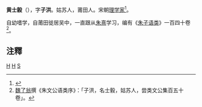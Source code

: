 '''黄士毅'''（{{bd|?||?||}}），字'''子洪'''。姑苏人，莆田人。宋朝[[理学家|理学家]]<ref>{{cite news|author=姚瀛艇|title=黄士毅与《朱子语类》|url=http://www.cnki.com.cn/Article/CJFDTOTAL-HNDS198204010.htm|accessdate=2013-08-09|newspaper=《河南师大学报(社会科学版)》 1982年04期}}</ref>。

自幼嗜学，自莆田徙居吴中，一直跟从[[朱熹|朱熹]]学习，编有《[[朱子语类|朱子语类]]》一百四十卷<ref>[[魏了翁|魏了翁]]撰《朱文公语类序》：「子洪，名士毅，姑苏人，尝类文公集百五十卷」。</ref>。

==注釋==
{{reflist}}
{{宋朝人物小作品}}
[[Category:宋朝理學家|H]]
[[Category:苏州人|H]]
[[Category:黄姓|S]]